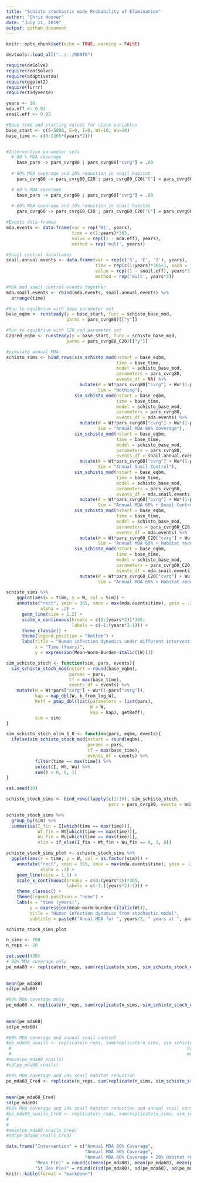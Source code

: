 ```yaml
---
title: "Schisto stochastic mode Probability of Elimination"
author: "Chris Hoover"
date: "July 11, 2019"
output: github_document
---
```


```r
knitr::opts_chunk$set(echo = TRUE, warning = FALSE)

devtools::load_all("../../DDNTD")

require(deSolve)
require(rootSolve)
require(adaptivetau)
require(ggplot2)
require(furrr)
require(tidyverse)
```

```r
years <- 10
mda.eff <- 0.93
snail.eff <- 0.85

#Base time and starting values for state variables
base_start <- c(S=5000, E=0, I=0, Wt=10, Wu=10)
base_time <- c(0:(365*(years*2)))


#Intervention parameter sets 
  # 80 % MDA coverage
    base_pars -> pars_cvrg80 ; pars_cvrg80["cvrg"] = .80
  
  # 80% MDA coverage and 20% reduction in snail habitat
    pars_cvrg80 -> pars_cvrg80_C20 ; pars_cvrg80_C20["C"] = pars_cvrg80["C"]*0.8

  # 60 % MDA coverage
    base_pars -> pars_cvrg60 ; pars_cvrg60["cvrg"] = .60
  
  # 60% MDA coverage and 20% reduction in snail habitat
    pars_cvrg60 -> pars_cvrg60_C20 ; pars_cvrg60_C20["C"] = pars_cvrg60["C"]*0.8

#Events data frames    
mda.events <- data.frame(var = rep('Wt', years),
                         time = c(1:years)*365,
                         value = rep((1 - mda.eff), years),
                         method = rep('mult', years))

#Snail control dataframes
snail.annual.events <- data.frame(var = rep(c('S', 'E', 'I'), years),
                                  time = rep(c(1:years)*365+1, each = 3),
                                  value = rep((1 - snail.eff), years*3),
                                  method = rep('mult', years*3))

#MDA and snail control events together
mda.snail.events <- rbind(mda.events, snail.annual.events) %>% 
  arrange(time)

#Run to equibrium with base parameter set
base_eqbm <- runsteady(y = base_start, func = schisto_base_mod,
                       parms = pars_cvrg80)[["y"]]

#Run to equibrium with C20_red parameter set
C20red_eqbm <- runsteady(y = base_start, func = schisto_base_mod,
                       parms = pars_cvrg80_C20)[["y"]]

```

```r
#simulate annual MDA 
schisto_sims <- bind_rows(sim_schisto_mod(nstart = base_eqbm, 
                                          time = base_time, 
                                          model = schisto_base_mod,
                                          parameters = pars_cvrg80,
                                          events_df = NA) %>% 
                            mutate(W = Wt*pars_cvrg80["cvrg"] + Wu*(1-pars_cvrg80["cvrg"]),
                                   Sim = "Nothing"),
                          sim_schisto_mod(nstart = base_eqbm, 
                                          time = base_time, 
                                          model = schisto_base_mod,
                                          parameters = pars_cvrg80,
                                          events_df = mda.events) %>% 
                            mutate(W = Wt*pars_cvrg80["cvrg"] + Wu*(1-pars_cvrg80["cvrg"]),
                                   Sim = "Annual MDA 80% coverage"),
                          sim_schisto_mod(nstart = base_eqbm, 
                                          time = base_time, 
                                          model = schisto_base_mod,
                                          parameters = pars_cvrg80,
                                          events_df = snail.annual.events) %>% 
                            mutate(W = Wt*pars_cvrg80["cvrg"] + Wu*(1-pars_cvrg80["cvrg"]),
                                   Sim = "Annual Snail Control"),
                          sim_schisto_mod(nstart = base_eqbm, 
                                          time = base_time, 
                                          model = schisto_base_mod,
                                          parameters = pars_cvrg60,
                                          events_df = mda.snail.events) %>% 
                            mutate(W = Wt*pars_cvrg60["cvrg"] + Wu*(1-pars_cvrg60["cvrg"]),
                                   Sim = "Annual MDA 60% + Snail Control"),
                          sim_schisto_mod(nstart = base_eqbm, 
                                          time = base_time, 
                                          model = schisto_base_mod,
                                          parameters = pars_cvrg60_C20,
                                          events_df = mda.events) %>% 
                            mutate(W = Wt*pars_cvrg60_C20["cvrg"] + Wu*(1-pars_cvrg60_C20["cvrg"]),
                                   Sim = "Annual MDA 60% + Habitat reduction"),
                          sim_schisto_mod(nstart = base_eqbm, 
                                          time = base_time, 
                                          model = schisto_base_mod,
                                          parameters = pars_cvrg60_C20,
                                          events_df = mda.snail.events) %>% 
                            mutate(W = Wt*pars_cvrg60_C20["cvrg"] + Wu*(1-pars_cvrg60_C20["cvrg"]),
                                   Sim = "Annual MDA 60% + Habitat reduction + Snail Control"))

schisto_sims %>% 
    ggplot(aes(x = time, y = W, col = Sim)) +
    annotate("rect", xmin = 365, xmax = max(mda.events$time), ymin = -Inf, ymax = Inf,
             alpha = .2) +
      geom_line(size = 1.2) +
      scale_x_continuous(breaks = c(0:(years*2))*365,
                         labels = c(-1:(years*2-1))) +
      theme_classic() +
      theme(legend.position = "bottom") +
      labs(title = "Human infection dynamics under different interventions",
           x = "Time (Years)",
           y = expression(Mean~Worm~Burden~italic((W))))

```

```r
sim_schisto_stoch <- function(sim, pars, events){
  sim_schisto_stoch_mod(nstart = round(base_eqbm),
                        params = pars,
                        tf = max(base_time),
                        events_df = events) %>% 
    mutate(W = Wt*pars["cvrg"] + Wu*(1-pars["cvrg"]),
           kap = map_dbl(W, k_from_log_W),
           Reff = pmap_dbl(list(parameters = list(pars),
                                W = W,
                                kap = kap), getReff),
           sim = sim)
}

sim_schisto_stoch_elim_1_0 <- function(pars, eqbm, events){
  ifelse(sim_schisto_stoch_mod(nstart = round(eqbm),
                               params = pars,
                               tf = max(base_time),
                               events_df = events) %>% 
           filter(time == max(time)) %>% 
           select(I, Wt, Wu) %>% 
           sum() > 0, 0, 1)
}


```

```r
set.seed(10)

schisto_stoch_sims <- bind_rows(lapply(c(1:10), sim_schisto_stoch, 
                                       pars = pars_cvrg80, events = mda.events))

schisto_stoch_sims %>% 
  group_by(sim) %>% 
  summarise(I_fin = I[which(time == max(time))],
            Wt_fin = Wt[which(time == max(time))],
            Wu_fin = Wu[which(time == max(time))],
            elim = if_else(I_fin + Wt_fin + Wu_fin == 0, 1, 0))

schisto_stoch_sims_plot <- schisto_stoch_sims %>% 
  ggplot(aes(x = time, y = W, col = as.factor(sim))) +
    annotate("rect", xmin = 365, xmax = max(mda.events$time), ymin = -Inf, ymax = Inf,
             alpha = .2) +
    geom_line(size = 1.1) +
    scale_x_continuous(breaks = c(0:(years*2))*365,
                       labels = c(-1:((years*2)-1))) +
    theme_classic() +
    theme(legend.position = "none") +
    labs(x = "time (years)",
         y = expression(mean~worm~burden~(italic(W))),
         title = "Human infection dynamics from stochastic model", 
         subtitle = paste0("Anual MDA for ", years/2, " years at ", pars_cvrg80["cvrg"]*100, "% coverage"))

schisto_stoch_sims_plot

```

```r
n_sims <- 100
n_reps <- 20

set.seed(430)
# 80% MDA coverage only
pe_mda80 <- replicate(n_reps, sum(replicate(n_sims, sim_schisto_stoch_elim_1_0(pars_cvrg80, 
                                                                               base_eqbm, 
                                                                               mda.events))))
mean(pe_mda80)
sd(pe_mda80)

#60% MDA coverage only
pe_mda60 <- replicate(n_reps, sum(replicate(n_sims, sim_schisto_stoch_elim_1_0(pars_cvrg60, 
                                                                               base_eqbm, 
                                                                               mda.events))))
mean(pe_mda60)
sd(pe_mda60)

#60% MDA coverage and annual snail control
#pe_mda60_snails <- replicate(n_reps, sum(replicate(n_sims, sim_schisto_stoch_elim_1_0(pars_cvrg60, 
 #                                                                   base_eqbm, 
 #                                                                   mda.snail.events))))
#mean(pe_mda60_snails)
#sd(pe_mda60_snails)

#60% MDA coverage and 20% snail habitat reduction
pe_mda60_Cred <- replicate(n_reps, sum(replicate(n_sims, sim_schisto_stoch_elim_1_0(pars_cvrg60_C20, 
                                                                                    C20red_eqbm, 
                                                                                    mda.events))))
mean(pe_mda60_Cred)
sd(pe_mda60)
#60% MDA coverage and 20% snail habitat reduction and annual snail control
#pe_mda60_snails_Cred <- replicate(n_reps, sum(replicate(n_sims, sim_schisto_stoch_elim_1_0(pars_cvrg60_C20, 
#                                                                         base_eqbm, 
#                                                                         mda.snail.events))))
#mean(pe_mda60_snails_Cred)
#sd(pe_mda60_snails_Cred)
```

```r
data.frame("Intervention" = c("Annual MDA 80% Coverage",
                              "Annual MDA 60% Coverage",
                              "Annual MDA 60% Coverage + 20% Habitat reduction"),
           "Mean P(e)" = round(c(mean(pe_mda80), mean(pe_mda60), mean(pe_mda60_Cred)), 2),
           "St Dev P(e)" = round(c(sd(pe_mda80), sd(pe_mda60), sd(pe_mda60_Cred)), 2)) %>% 
knitr::kable(format = "markdown")
```
